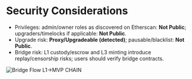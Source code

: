# Security Considerations

- Privileges: admin/owner roles as discovered on Etherscan: **Not Public**; upgraders/timelocks if applicable: **Not Public**.
- Upgrade risk: **Proxy/Upgradeable (detected)**; pausable/blacklist: **Not Public**.
- Bridge risk: L1 custody/escrow and L3 minting introduce replay/censorship risks; users should verify bridge contracts.

![Bridge Flow L1→MVP CHAIN](/figures/fig-bridge.svg)
